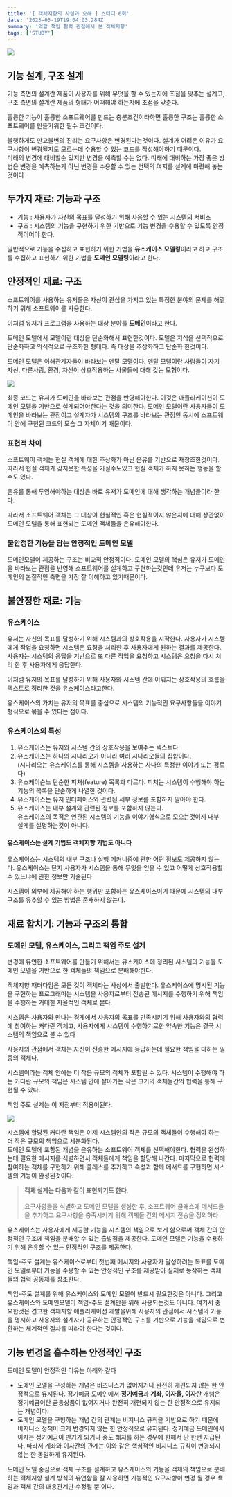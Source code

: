 ```yaml
---
title: '[ 객체지향의 사실과 오해 ] 스터디 6회'
date: '2023-03-19T19:04:03.284Z'
summary: '역할 책임 협력 관점에서 본 객체지향'
tags: ['STUDY']
---
```


![](./book.jpeg)

## 기능 설계, 구조 설계

기능 측면의 설계란 제품이 사용자를 위해 무엇을 할 수 있는지에 초점을 맞추는 설계고, 구조 측면의 설계란 제품의 형태가 어떠해야 하는지에 초점을 맞춘다.

훌륭한 기능이 훌륭한 소프트웨어를 만드는 충분조건이라하면 훌륭한 구조는 훌륭한 소프트웨어를 만들기위한 필수 조건이다.

불행하게도 만고불변의 진리는 요구사항은 변경된다는것이다. 설계가 어려운 이유가 요구사항이 변경될지도 모르는데 수용할 수 있는 코드를 작성해야하기 때문이다. <br/>
미래의 변경에 대비할순 있지만 변경을 예측할 수는 없다. 미래에 대비하는 가장 좋은 방법은 변경을 예측하는게 아닌 변경을 수용할 수 있는 선택의 여지를 설계에 마련해 놓는 것이다

## 두가지 재료: 기능과 구조

- 기능 : 사용자가 자신의 목표를 달성하기 위해 사용할 수 있는 시스템의 서비스
- 구조 : 시스템의 기능을 구현하기 위한 기반으로 기능 변경을 수용할 수 있도록 안정적이어야 한다.

일반적으로 기능을 수집하고 표현하기 위한 기법을 **유스케이스 모델링**이라고 하고 구조를 수집하고 표현하기 위한 기법을 **도메인 모델링**이라고 한다.

## 안정적인 재료: 구조

소프트웨어를 사용하는 유저들은 자신이 관심을 가지고 있는 특정한 분야의 문제를 해결하기 위해 소프트웨어를 사용한다.

이처럼 유저가 프로그램을 사용하는 대상 분야를 **도메인**이라고 한다.

도메인 모델에서 모델이란 대상을 단순화해서 표현한것이다. 모델은 지식을 선택적으로 단순화하고 의식적으로 구조화한 형태다. 즉 대상을 추상화하고 단순화 한것이다.

도메인 모델은 이해관계자들이 바라보는 멘탈 모델이다. 멘탈 모델이란 사람들이 자기 자신, 다른사람, 환경, 자신이 상호작용하는 사물들에 대해 갖는 모형이다.

![](./designModel.png)

최종 코드는 유저가 도메인을 바라보는 관점을 반영해야한다. 이것은 애플리케이션이 도메인 모델을 기반으로 설계되어야한다는 것을 의미한다. 도메인 모델이란 사용자들이 도메인을 바라보는 관점이고 설계자가 시스템의 구조를 바라보는 관점인 동시에 소프트웨어 안에 구현된 코드의 모습 그 자체이기 때문이다.

### 표현적 차이

소프트웨어 객체는 현실 객체에 대한 추상화가 아닌 은유를 기반으로 재창조한것이다. 따라서 현실 객체가 갖지못한 특성을 가질수도있고 현실 객체가 하지 못하는 행동을 할 수도 있다.

은유를 통해 투영해야하는 대상은 바로 유저가 도메인에 대해 생각하는 개념들이라 한다.

따라서 소프트웨어 객체는 그 대상이 현실적인 혹은 현실적이지 않은지에 대해 상관없이 도메인 모델을 통해 표현되는 도메인 객체들을 은유해야한다.

### 불안정한 기능을 담는 안정적인 도메인 모델

도메인모델이 제공하는 구조는 비교적 안정적이다. 도메인 모델의 핵심은 유저가 도메인을 바라보는 관점을 반영해 소프트웨어를 설계하고 구현하는것인데 유저는 누구보다 도메인의 본질적인 측면을 가장 잘 이해하고 있기때문이다.

## 불안정한 재료: 기능

### 유스케이스

유저는 자신의 목표를 달성하기 위해 시스템과의 상호작용을 시작한다. 사용자가 시스템에게 작업을 요청하면 시스템은 요청을 처리한 후 사용자에게 원하는 결과를 제공한다. 사용자는 시스템의 응답을 기반으로 또 다른 작업을 요청하고 시스템은 요청을 다시 처리 한 후 사용자에게 응답한다.

이처럼 유저의 목표를 달성하기 위해 사용자와 시스템 간에 이뤄지는 상호작용의 흐름을 텍스트로 정리한 것을 유스케이스라고한다.

유스케이스의 가치는 유저의 목표를 중심으로 시스템의 기능적인 요구사항들을 이야기 형식으로 묶을 수 있다는 점이다.

### 유스케이스의 특성

1. 유스케이스는 유저와 시스템 간의 상호작용을 보여주는 텍스트다
2. 유스케이스는 하나의 시나리오가 아니라 여러 시나리오들의 집합이다. <br/>
   (시나리오는 유스케이스를 통해 시스템을 사용하는 사나의 특정한 이야기 또는 경로다)
3. 유스케이슨느 단순한 피처(feature) 목록과 다르다. 피처는 시스템이 수행해야 하는 기능의 목록을 단순하게 나열한 것이다.
4. 유스케이스는 유저 인터페이스와 관련된 세부 정보를 포함하지 말아야 한다.
5. 유스케이스는 내부 설계와 관련된 정보를 포함하지 않는다. <br/>
   유스케이스의 목적은 연관된 시스템의 기능을 이야기형식으로 모으는것이지 내부 설계를 설명하는것이 아니다.

#### 유스케이스는 설계 기법도 객체지향 기법도 아니다

유스케이스는 시스템의 내부 구조나 실행 메커니즘에 관한 어떤 정보도 제공하지 않는다. 유스케이스는 단지 사용자가 시스템을 통해 무엇을 얻을 수 있고 어떻게 상호작용할 수 있느냐에 관한 정보만 기술된다

시스템이 외부에 제공해야 하는 행위만 포함하는 유스케이스이기 때문에 시스템의 내부 구조를 유추할 수 있는 방법은 존재하지 않는다.

## 재료 합치기: 기능과 구조의 통합

### 도메인 모델, 유스케이스, 그리고 책임 주도 설계

변경에 유연한 소프트웨어를 만들기 위해서는 유스케이스에 정리된 시스템의 기능을 도메인 모델을 기반으로 한 객체들의 책임으로 분배해야한다.

객체지향 패러다임은 모든 것이 객체라는 사상에서 출발한다. 유스케이스에 명시된 기능을 구현하는 프로그래머는 시스템을 사용자로부터 전송된 메시지를 수행하기 위해 책임을 수행하는 거대한 자율적인 객체로 본다.

시스템은 사용자와 만나는 경계에서 사용자의 목표를 만족시키기 위해 사용자와의 협력에 참여하는 커다란 객체고, 사용자에게 시스템이 수행하기로한 약속한 기능은 결국 시스템의 책임으로 볼 수 있다

사용자의 관점에서 객체는 자신이 전송한 메시지에 응답하는데 필요한 책임을 다하는 일종의 객체다.

시스템이라는 객체 안에는 더 작은 규모의 객체가 포함될 수 있다. 시스템이 수행해야 하는 커다란 규모의 책임은 시스템 안에 살아가는 작은 크기의 객체들간의 협력을 통해 구현될 수 있다.

책임 주도 설계는 이 지점부터 적용이된다.

![](./image1.png)

시스템에 할당된 커다란 책임은 이제 시스템안의 작은 규모의 객체들이 수행해야 하는 더 작은 규모의 책임으로 세분화된다.<br/>
도메인 모델에 포함된 개념을 은유하는 소프트웨어 객체를 선택해야한다. 협력을 완성하는데 필요한 메시지를 식별하면서 객체들에게 책임을 할당해 나간다. 마지막으로 협력에 참여하는 객체를 구현하기 위해 클래스를 추가하고 속성과 함께 메서드를 구현하면 시스템의 기능이 완성된것이다.

> **객체 설계는 다음과 같이 표현되기도 한다.**<br/><br/>
> 요구사항들을 식별하고 도메인 모델을 생성한 후, 소프트웨어 클래스에 메서드들을 추가하고 요구사항을 충족시키기 위해 객체들 간의 메시지 전송을 정의하라

유스케이스는 사용자에게 제공할 기능을 시스템의 책임으로 보게 함으로써 객체 간의 안정적인 구조에 책임을 분배할 수 있는 출발점을 제공한다. 도메인 모델은 기능을 수용하기 위해 은유할 수 있는 안정적인 구조를 제공한다.

책임-주도 설계는 유스케이스로부터 첫번째 메시지와 사용자가 달성하려는 목표를 도메인 모델로부터 기능을 수용할 수 있는 안정적인 구조를 제공받아 실제로 동작하는 객체들의 협력 공동체를 창조한다.

책임-주도 설계를 위해 유스케이스와 도메인 모델이 반드시 필요한것은 아니다. 그리고 유스케이스와 도메인모델이 책임-주도 설계만을 위해 사용되는것도 아니다. 여기서 중요한것은 견고한 객체지향 애플리케이션 개발을위해 사용자의 관점에서 시스템의 기능을 명시하고 사용자와 설계자가 공유하는 안정적인 구조를 기반으로 기능을 책임으로 변환하는 체계적인 절차를 따라야 한다는 것이다.

## 기능 변경을 흡수하는 안정적인 구조

도메인 모델이 안정적인 이유는 아래와 같다

- 도메인 모델을 구성하는 개념은 비즈니스가 없어지거나 완전히 개편되지 않는 한 안정적으로 유지된다. 정기예금 도메인에서 **정기예금**과 **계좌, 이자율, 이자**란 개념은 정기예금이란 금융상품이 없어지거나 완전히 개편되지 않는 한 안정적으로 유지되는 개념이다.
- 도메인 모델을 구헝하는 개념 간의 관계는 비지니스 규칙을 기반으로 하기 때문에 비지니스 정책이 크게 변경되지 않는 한 안정적으로 유지된다. 정기예금 도메인에서 이자는 정기예금이 만기가 되거나 중도 해지를 하는 경우에 한해서 단 한번 지급된다. 따라서 계좌와 이자간의 관계는 이와 같은 핵심적인 비지니스 규칙이 변경되지 않는 한 동일하게 유지된다.

도메인 모델 중심으로 객체 구조를 설계하고 유스케이스의 기능을 객체의 책임으로 분배하는 객체지향 설계 방식의 유연함을 잘 사용하면 기능적인 요구사항이 변경 될 경우 책임과 객체 간의 대응관계만 수정될 뿐 이다.
